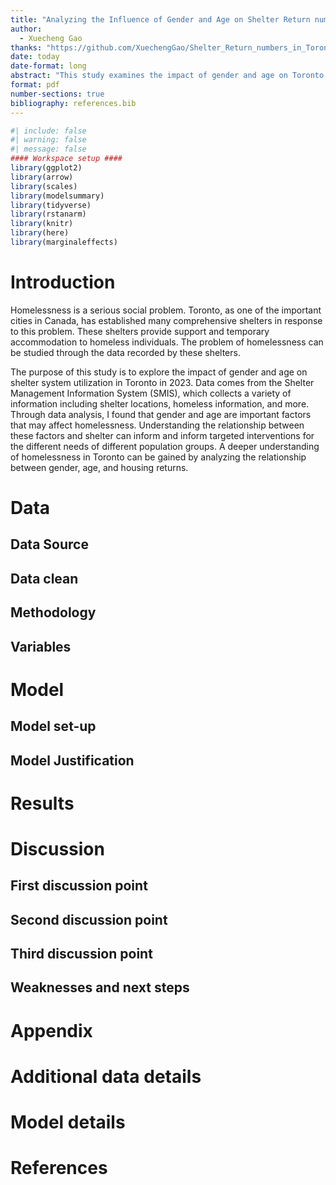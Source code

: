 ```yaml
---
title: "Analyzing the Influence of Gender and Age on Shelter Return numbers in Toronto In 2023"
author: 
  - Xuecheng Gao
thanks: "https://github.com/XuechengGao/Shelter_Return_numbers_in_Toronto_2023.git"
date: today
date-format: long
abstract: "This study examines the impact of gender and age on Toronto shelter return numbers in 2023. We used linear regression to analyze data from shelter records to examine the relationship between gender, age, and shelter returns. The study found significant correlations between gender, age demographics and housing return rates. These results illustrate the importance of considering gender and age demographics in addressing homelessness in the Toronto region."
format: pdf
number-sections: true
bibliography: references.bib
---
```


```r
#| include: false
#| warning: false
#| message: false
#### Workspace setup ####
library(ggplot2)
library(arrow)
library(scales)
library(modelsummary)
library(tidyverse)
library(rstanarm)
library(knitr)
library(here)
library(marginaleffects)
```


# Introduction

Homelessness is a serious social problem. Toronto, as one of the important cities in Canada, has established many comprehensive shelters in response to this problem. These shelters provide support and temporary accommodation to homeless individuals. The problem of homelessness can be studied through the data recorded by these shelters.

The purpose of this study is to explore the impact of gender and age on shelter system utilization in Toronto in 2023. Data comes from the Shelter Management Information System (SMIS), which collects a variety of information including shelter locations, homeless information, and more. Through data analysis, I found that gender and age are important factors that may affect homelessness. Understanding the relationship between these factors and shelter can inform and inform targeted interventions for the different needs of different population groups. A deeper understanding of homelessness in Toronto can be gained by analyzing the relationship between gender, age, and housing returns.


# Data {#sec-data}

## Data Source




## Data clean


## Methodology


## Variables



# Model



## Model set-up

## Model Justification

# Results {#sec-results}



# Discussion {#sec-discussion}

## First discussion point {#sec-first-point}


## Second discussion point

## Third discussion point

## Weaknesses and next steps


\newpage

\appendix

# Appendix {-}


# Additional data details

# Model details {#sec-model-details}



\newpage


# References



